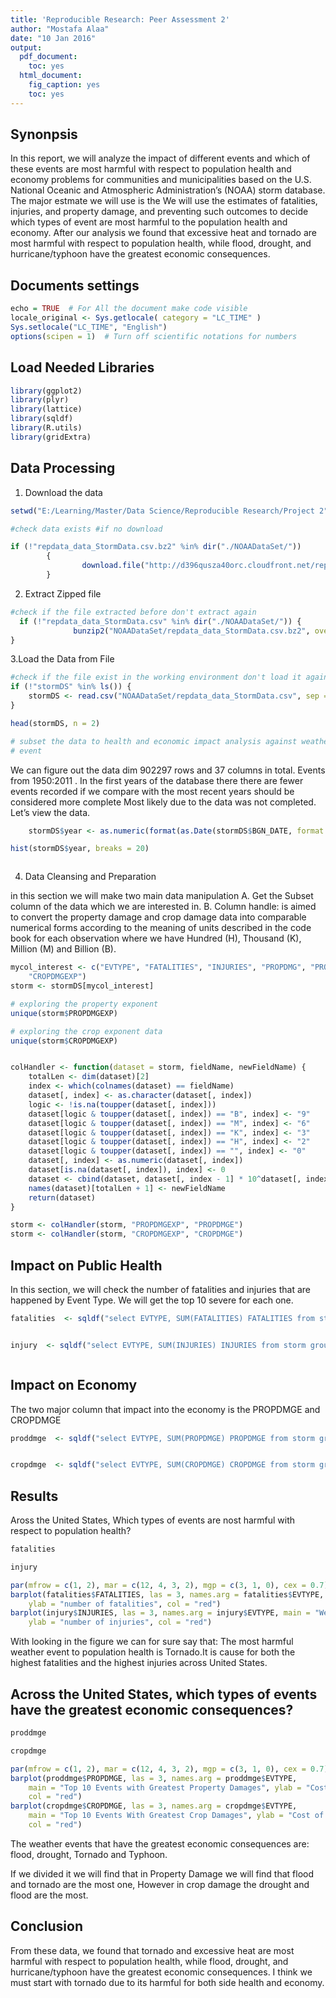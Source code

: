 ```yaml
---
title: 'Reproducible Research: Peer Assessment 2'
author: "Mostafa Alaa"
date: "10 Jan 2016"
output:
  pdf_document:
    toc: yes
  html_document:
    fig_caption: yes
    toc: yes
---
```



Synonpsis
---
In this report, we will analyze the impact of different events and which of these events are most harmful with respect to population health and economy problems for communities and municipalities based on the U.S. National Oceanic and Atmospheric Administration's (NOAA) storm database. The major estmate we will use is the  We will use the estimates of  fatalities, injuries, and property damage, and preventing such outcomes to decide which types of event are most harmful to the population health and economy. After our analysis we found that excessive heat and tornado are most harmful with respect to population health, while flood, drought, and hurricane/typhoon have the greatest economic consequences.

Documents settings
---
```r
echo = TRUE  # For All the document make code visible
locale_original <- Sys.getlocale( category = "LC_TIME" )
Sys.setlocale("LC_TIME", "English")
options(scipen = 1)  # Turn off scientific notations for numbers
```

Load Needed Libraries
------
```r
library(ggplot2)
library(plyr)
library(lattice)
library(sqldf)
library(R.utils)
library(gridExtra)
```

Data Processing
---
1. Download the data


```r
setwd("E:/Learning/Master/Data Science/Reproducible Research/Project 2") #Set the project directory path

#check data exists #if no download

if (!"repdata_data_StormData.csv.bz2" %in% dir("./NOAADataSet/")) 
        {
                download.file("http://d396qusza40orc.cloudfront.net/repdata%2Fdata%2FStormData.csv.bz2", destfile = "NOAADataSet/repdata_data_StormData.csv.bz2")
        }

```

2. Extract Zipped file


```r
#check if the file extracted before don't extract again
  if (!"repdata_data_StormData.csv" %in% dir("./NOAADataSet/")) {
              bunzip2("NOAADataSet/repdata_data_StormData.csv.bz2", overwrite=T, remove=F)
}
```

3.Load the Data from File


```r
#check if the file exist in the working environment don't load it again due to the huge size 
if (!"stormDS" %in% ls()) {
    stormDS <- read.csv("NOAADataSet/repdata_data_StormData.csv", sep = ",")
}

head(stormDS, n = 2)

# subset the data to health and economic impact analysis against weather
# event
```
We can figure out the data dim 902297 rows and 37 columns in total. Events from 1950:2011 . In the first years of the database there there are fewer events recorded if we compare with the most recent years should be considered more complete Most likely due to the data was not completed. Let's view the data.

```r

    stormDS$year <- as.numeric(format(as.Date(stormDS$BGN_DATE, format = "%m/%d/%Y %H:%M:%S"), "%Y"))

hist(stormDS$year, breaks = 20)



```

4. Data Cleansing and Preparation

in this section we will make two main data manipulation 
A. Get the Subset column of the data which we are interested in.
B. Column handle: is aimed to convert the property damage and crop damage data into comparable numerical forms according to the meaning of units described in the code book for each observation where we have Hundred (H), Thousand (K), Million (M) and Billion (B).

```r
mycol_interest <- c("EVTYPE", "FATALITIES", "INJURIES", "PROPDMG", "PROPDMGEXP", "CROPDMG", 
    "CROPDMGEXP")
storm <- stormDS[mycol_interest]

# exploring the property exponent
unique(storm$PROPDMGEXP)

# exploring the crop exponent data
unique(storm$CROPDMGEXP)


colHandler <- function(dataset = storm, fieldName, newFieldName) {
    totalLen <- dim(dataset)[2]
    index <- which(colnames(dataset) == fieldName)
    dataset[, index] <- as.character(dataset[, index])
    logic <- !is.na(toupper(dataset[, index]))
    dataset[logic & toupper(dataset[, index]) == "B", index] <- "9"
    dataset[logic & toupper(dataset[, index]) == "M", index] <- "6"
    dataset[logic & toupper(dataset[, index]) == "K", index] <- "3"
    dataset[logic & toupper(dataset[, index]) == "H", index] <- "2"
    dataset[logic & toupper(dataset[, index]) == "", index] <- "0"
    dataset[, index] <- as.numeric(dataset[, index])
    dataset[is.na(dataset[, index]), index] <- 0
    dataset <- cbind(dataset, dataset[, index - 1] * 10^dataset[, index])
    names(dataset)[totalLen + 1] <- newFieldName
    return(dataset)
}

storm <- colHandler(storm, "PROPDMGEXP", "PROPDMGE")
storm <- colHandler(storm, "CROPDMGEXP", "CROPDMGE")

```



Impact on Public Health
---
In this section, we will check the number of fatalities and injuries that are happened by Event Type. We will get the top 10 severe for each one.

```r
fatalities  <- sqldf("select EVTYPE, SUM(FATALITIES) FATALITIES from storm group by EVTYPE order by FATALITIES DESC LIMIT 10",row.names = TRUE)


injury  <- sqldf("select EVTYPE, SUM(INJURIES) INJURIES from storm group by EVTYPE order by INJURIES DESC LIMIT 10",row.names = TRUE)



``` 
Impact on Economy
---
The two major column that impact into the economy is the PROPDMGE and CROPDMGE


```r


proddmge  <- sqldf("select EVTYPE, SUM(PROPDMGE) PROPDMGE from storm group by EVTYPE order by PROPDMGE DESC LIMIT 10",row.names = TRUE)


cropdmge  <- sqldf("select EVTYPE, SUM(CROPDMGE) CROPDMGE from storm group by EVTYPE order by CROPDMGE DESC LIMIT 10",row.names = TRUE)
```





Results
---

Aross the United States, Which types of events are nost harmful with respect to population health?


```r

fatalities

injury

par(mfrow = c(1, 2), mar = c(12, 4, 3, 2), mgp = c(3, 1, 0), cex = 0.7)
barplot(fatalities$FATALITIES, las = 3, names.arg = fatalities$EVTYPE, main = "Weather Events With Top 10 Highest Fatalities", 
    ylab = "number of fatalities", col = "red")
barplot(injury$INJURIES, las = 3, names.arg = injury$EVTYPE, main = "Weather Events With Top 10 Highest Injuries", 
    ylab = "number of injuries", col = "red")
```
With looking in the figure we can for sure say that: The most harmful weather event to population health is Tornado.It is cause for both the highest fatalities and the highest injuries across United States.

Across the United States, which types of events have the greatest economic consequences?
---

```r

proddmge

cropdmge

par(mfrow = c(1, 2), mar = c(12, 4, 3, 2), mgp = c(3, 1, 0), cex = 0.7)
barplot(proddmge$PROPDMGE, las = 3, names.arg = proddmge$EVTYPE, 
    main = "Top 10 Events with Greatest Property Damages", ylab = "Cost of damages", 
    col = "red")
barplot(cropdmge$CROPDMGE, las = 3, names.arg = cropdmge$EVTYPE, 
    main = "Top 10 Events With Greatest Crop Damages", ylab = "Cost of damages", 
    col = "red")
```

The weather events that have the greatest economic consequences are: flood, drought, Tornado and Typhoon.

If we divided it we will find that in Property Damage we will find that flood and tornado are the most one, However in crop damage the drought and flood are the most.

Conclusion
---

From these data, we found that tornado and excessive heat are most harmful with respect to population health, while flood, drought, and hurricane/typhoon have the greatest economic consequences. I think we must start with tornado due to its harmful for both side health and economy.
